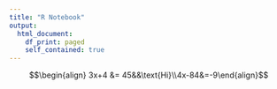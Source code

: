 ---
title: "R Notebook"
output:
  html_document:
    df_print: paged
    self_contained: true
---

$$\begin{align}
3x+4 &= 45&&\text{Hi}\\4x-84&=-9\end{align}$$

